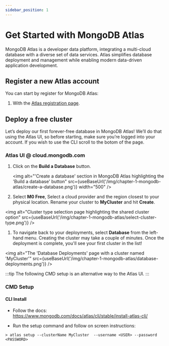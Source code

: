 ```yaml
---
sidebar_position: 1
---
```



# Get Started with MongoDB Atlas

MongoDB Atlas is a developer data platform, integrating a multi-cloud database with a diverse set of data services. Atlas simplifies database deployment and management while enabling modern data-driven application development.

## Register a new Atlas account

You can start by register for MongoDB Atlas:

1. With the [Atlas registration page](https://account.mongodb.com/account/register).

## Deploy a free cluster

Let’s deploy our first forever-free database in MongoDB Atlas! We’ll do that using the Atlas UI, so before starting, make sure you’re logged into your account.
If you wish to use the CLI scroll to the botom of the page.


### Atlas UI @ cloud.mongodb.com

1. Click on the **Build a Database** button.

    <img
        alt="'Create a database' section in MongoDB Atlas highlighting the 'Build a database' button" 
        src={useBaseUrl('/img/chapter-1-mongodb-atlas/create-a-database.png')}
        width="500"
    />

1. Select **M0 Free**, Select a cloud provider and the region closest to your physical location. 
Rename your cluster to **MyCluster** and hit **Create**.

<img
    alt="Cluster type selection page highlighting the shared cluster option"
    src={useBaseUrl('/img/chapter-1-mongodb-atlas/select-cluster-type.png')}
/>

1. To navigate back to your deployments, select **Database** from the left-hand menu.
Creating the cluster may take a couple of minutes. Once the deployment is complete, you'll see your first cluster in the list!

<img
    alt="The 'Database Deployments' page with a cluster named 'MyCluster'"
    src={useBaseUrl('/img/chapter-1-mongodb-atlas/database-deployments.png')}
/>

:::tip
The following CMD setup is an alternative way to the Atlas UI.
:::
### CMD Setup

#### CLI Install
- Follow the docs:
https://www.mongodb.com/docs/atlas/cli/stable/install-atlas-cli/ 

- Run the setup command and follow on screen instructions:
```
> atlas setup --clusterName MyCluster  --username <USER> --password <PASSWORD> 
```
